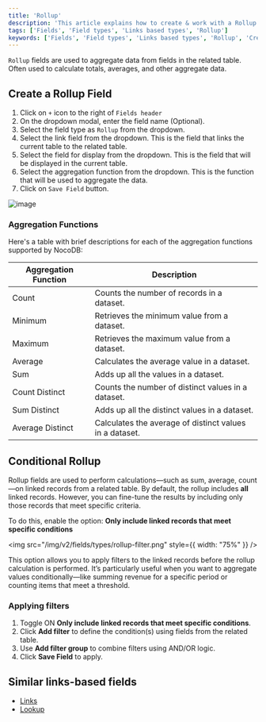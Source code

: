 ```yaml
---
title: 'Rollup'
description: 'This article explains how to create & work with a Rollup field.'
tags: ['Fields', 'Field types', 'Links based types', 'Rollup']
keywords: ['Fields', 'Field types', 'Links based types', 'Rollup', 'Create rollup field']
---
```



`Rollup` fields are used to aggregate data from fields in the related table. Often used to calculate totals, averages, and other aggregate data.

## Create a Rollup Field
1. Click on `+` icon to the right of `Fields header`
2. On the dropdown modal, enter the field name (Optional).
3. Select the field type as `Rollup` from the dropdown.
4. Select the link field from the dropdown. This is the field that links the current table to the related table.
5. Select the field for display from the dropdown. This is the field that will be displayed in the current table.
6. Select the aggregation function from the dropdown. This is the function that will be used to aggregate the data.
7. Click on `Save Field` button.

![image](/img/v2/fields/types/rollup.png)

### Aggregation Functions
Here's a table with brief descriptions for each of the aggregation functions supported by NocoDB:

| Aggregation Function | Description                                             |
|----------------------|---------------------------------------------------------|
| Count                | Counts the number of records in a dataset.              |
| Minimum              | Retrieves the minimum value from a dataset.             |
| Maximum              | Retrieves the maximum value from a dataset.             |
| Average              | Calculates the average value in a dataset.              |
| Sum                  | Adds up all the values in a dataset.                    |
| Count Distinct       | Counts the number of distinct values in a dataset.      |
| Sum Distinct         | Adds up all the distinct values in a dataset.           |
| Average Distinct     | Calculates the average of distinct values in a dataset. |



## Conditional Rollup

Rollup fields are used to perform calculations—such as sum, average, count—on linked records from a related table. By default, the rollup includes **all** linked records. However, you can fine-tune the results by including only those records that meet specific criteria.

To do this, enable the option:
**Only include linked records that meet specific conditions**

<img src="/img/v2/fields/types/rollup-filter.png" style={{ width: "75%" }} />

This option allows you to apply filters to the linked records before the rollup calculation is performed. It’s particularly useful when you want to aggregate values conditionally—like summing revenue for a specific period or counting items that meet a threshold.

### Applying filters

1. Toggle ON **Only include linked records that meet specific conditions**.
2. Click **Add filter** to define the condition(s) using fields from the related table.
3. Use **Add filter group** to combine filters using AND/OR logic.
4. Click **Save Field** to apply.

## Similar links-based fields
- [Links](/docs/product-docs/fields/field-types/links-based/links)
- [Lookup](/docs/product-docs/fields/field-types/links-based/lookup)
